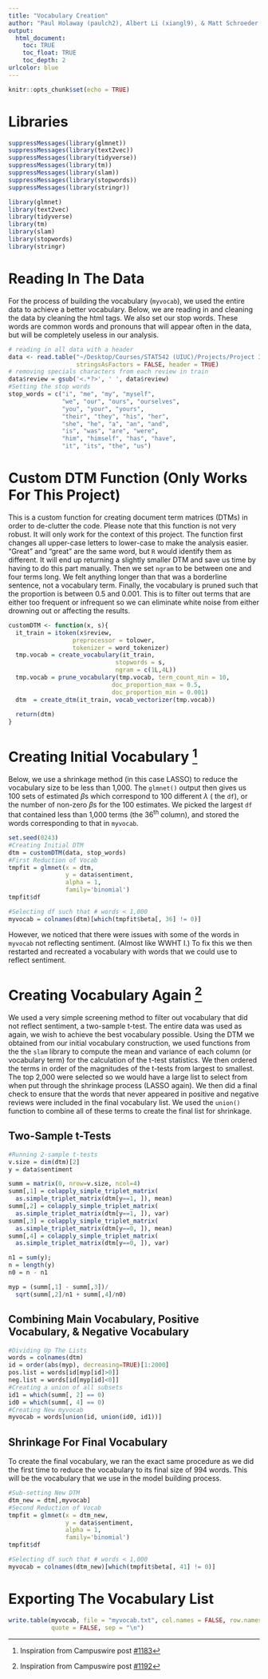 ```yaml
---
title: "Vocabulary Creation"
author: "Paul Holaway (paulch2), Albert Li (xiangl9), & Matt Schroeder (mas5)"
output: 
  html_document:
    toc: TRUE
    toc_float: TRUE
    toc_depth: 2
urlcolor: blue
---
```


```r
knitr::opts_chunk$set(echo = TRUE)
```

# Libraries

```r
suppressMessages(library(glmnet)) 
suppressMessages(library(text2vec))
suppressMessages(library(tidyverse))
suppressMessages(library(tm))
suppressMessages(library(slam))
suppressMessages(library(stopwords))
suppressMessages(library(stringr))
```
```r
library(glmnet)
library(text2vec)
library(tidyverse)
library(tm)
library(slam)
library(stopwords)
library(stringr)
```

# Reading In The Data

For the process of building the vocabulary (`myvocab`), we used the entire data to achieve a better vocabulary. Below, we are reading in and cleaning the data by cleaning the html tags. We also set our stop words. These words are common words and pronouns that will appear often in the data, but will be completely useless in our analysis.

```r
# reading in all data with a header
data <- read.table("~/Desktop/Courses/STAT542 (UIUC)/Projects/Project 3/alldata.tsv", 
                   stringsAsFactors = FALSE, header = TRUE)
# removing specials characters from each review in train
data$review = gsub('<.*?>', ' ', data$review)
#Setting the stop words
stop_words = c("i", "me", "my", "myself", 
               "we", "our", "ours", "ourselves", 
               "you", "your", "yours", 
               "their", "they", "his", "her", 
               "she", "he", "a", "an", "and",
               "is", "was", "are", "were", 
               "him", "himself", "has", "have", 
               "it", "its", "the", "us")
```

# Custom DTM Function (Only Works For This Project)

This is a custom function for creating document term matrices (DTMs) in order to de-clutter the code. Please note that this function is not very robust. It will only work for the context of this project. The function first changes all upper-case letters to lower-case to make the analysis easier. "Great" and "great" are the same word, but `R` would identify them as different. It will end up returning a slightly smaller DTM and save us time by having to do this part manually. Then we set `ngram` to be between one and four terms long. We felt anything longer than that was a borderline sentence, not a vocabulary term. Finally, the vocabulary is pruned such that the proportion is between 0.5 and 0.001. This is to filter out terms that are either too frequent or infrequent so we can eliminate white noise from either drowning out or affecting the results.

```r
customDTM <- function(x, s){
  it_train = itoken(x$review,
                  preprocessor = tolower, 
                  tokenizer = word_tokenizer)
  tmp.vocab = create_vocabulary(it_train, 
                              stopwords = s, 
                              ngram = c(1L,4L))
  tmp.vocab = prune_vocabulary(tmp.vocab, term_count_min = 10,
                             doc_proportion_max = 0.5,
                             doc_proportion_min = 0.001)
  dtm  = create_dtm(it_train, vocab_vectorizer(tmp.vocab))
  
  return(dtm)
}
```

# Creating Initial Vocabulary ^[Inspiration from Campuswire post [#1183](https://campuswire.com/c/G3D46BBBA/feed/1183)]

Below, we use a shrinkage method (in this case LASSO) to reduce the vocabulary size to be less than 1,000. The `glmnet()` output then gives us 100 sets of estimated $\beta\text{s}$ which correspond to 100 different $\lambda$ ( the `df`), or the number of non-zero $\beta\text{s}$ for the 100 estimates. We picked the largest `df` that contained less than 1,000 terms (the $\text{36}^{\text{th}}$ column), and stored the words corresponding to that in `myvocab`.

```r
set.seed(0243)
#Creating Initial DTM
dtm = customDTM(data, stop_words)
#First Reduction of Vocab
tmpfit = glmnet(x = dtm, 
                y = data$sentiment, 
                alpha = 1,
                family='binomial')
tmpfit$df
```
```r
#Selecting df such that # words < 1,000
myvocab = colnames(dtm)[which(tmpfit$beta[, 36] != 0)]
```

However, we noticed that there were issues with some of the words in `myvocab` not reflecting sentiment. (Almost like WWHT I.) To fix this we then restarted and recreated a vocabulary with words that we could use to reflect sentiment.

# Creating Vocabulary Again ^[Inspiration from Campuswire post [#1192](https://campuswire.com/c/G3D46BBBA/feed/1192)]

We used a very simple screening method to filter out vocabulary that did not reflect sentiment, a two-sample t-test. The entire data was used as again, we wish to achieve the best vocabulary possible. Using the DTM we obtained from our initial vocabulary construction, we used functions from the the `slam` library to compute the mean and variance of each column (or vocabulary term) for the calculation of the t-test statistics. We then ordered the terms in order of the magnitudes of the t-tests from largest to smallest. The top 2,000 were selected so we would have a large list to select from when put through the shrinkage process (LASSO again). We then did a final check to ensure that the words that never appeared in positive and negative reviews were included in the final vocabulary list. We used the `union()` function to combine all of these terms to create the final list for shrinkage.

## Two-Sample t-Tests

```r
#Running 2-sample t-tests
v.size = dim(dtm)[2]
y = data$sentiment

summ = matrix(0, nrow=v.size, ncol=4)
summ[,1] = colapply_simple_triplet_matrix(
  as.simple_triplet_matrix(dtm[y==1, ]), mean)
summ[,2] = colapply_simple_triplet_matrix(
  as.simple_triplet_matrix(dtm[y==1, ]), var)
summ[,3] = colapply_simple_triplet_matrix(
  as.simple_triplet_matrix(dtm[y==0, ]), mean)
summ[,4] = colapply_simple_triplet_matrix(
  as.simple_triplet_matrix(dtm[y==0, ]), var)

n1 = sum(y); 
n = length(y)
n0 = n - n1

myp = (summ[,1] - summ[,3])/
  sqrt(summ[,2]/n1 + summ[,4]/n0)
```

## Combining Main Vocabulary, Positive Vocabulary, & Negative Vocabulary

```r
#Dividing Up The Lists
words = colnames(dtm)
id = order(abs(myp), decreasing=TRUE)[1:2000]
pos.list = words[id[myp[id]>0]]
neg.list = words[id[myp[id]<0]]
#Creating a union of all subsets
id1 = which(summ[, 2] == 0)
id0 = which(summ[, 4] == 0)
#Creating New myvocab
myvocab = words[union(id, union(id0, id1))]
```

## Shrinkage For Final Vocabulary

To create the final vocabulary, we ran the exact same procedure as we did the first time to reduce the vocabulary to its final size of 994 words. This will be the vocabulary that we use in the model building process.

```r
#Sub-setting New DTM
dtm_new = dtm[,myvocab]
#Second Reduction of Vocab
tmpfit = glmnet(x = dtm_new, 
                y = data$sentiment, 
                alpha = 1,
                family='binomial')
tmpfit$df
```
```r
#Selecting df such that # words < 1,000
myvocab = colnames(dtm_new)[which(tmpfit$beta[, 41] != 0)]
```

# Exporting The Vocabulary List

```r
write.table(myvocab, file = "myvocab.txt", col.names = FALSE, row.names = FALSE, 
            quote = FALSE, sep = "\n")
```

